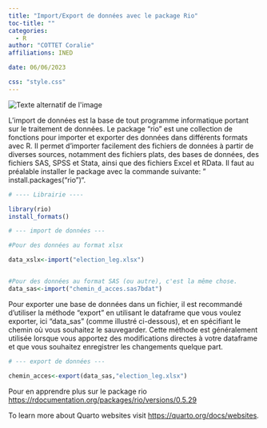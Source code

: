 ```yaml
---
title: "Import/Export de données avec le package Rio"
toc-title: ""
categories:
  - R
author: "COTTET Coralie"
affiliations: INED

date: 06/06/2023

css: "style.css"
---
```



<img src="logo_rio.png" alt="Texte alternatif de l'image" title="Titre de l'image" />


L'import de données est la base de tout programme informatique portant sur le traitement de données.
Le package "rio" est une collection de fonctions pour importer et exporter des données dans différents formats avec R. Il permet d'importer facilement des fichiers de données à partir de diverses sources, notamment des fichiers plats, des bases de données, des fichiers SAS, SPSS et Stata, ainsi que des fichiers Excel et RData.
Il faut au préalable installer le package avec la commande suivante: " install.packages("rio")".


```r


# ---- Librairie ---- 

library(rio)
install_formats()

# --- import de données --- 

#Pour des données au format xlsx

data_xslx<-import("election_leg.xlsx") 


#Pour des données au format SAS (ou autre), c'est la même chose.
data_sas<-import("chemin_d_acces.sas7bdat")

```
Pour exporter une base de données dans un fichier, il est recommandé d'utiliser la méthode "export" en utilisant le dataframe que vous voulez exporter, ici "data_sas"  (comme illustré ci-dessous), et en spécifiant le chemin où vous souhaitez le sauvegarder. Cette méthode est généralement utilisée lorsque vous apportez des modifications directes à votre dataframe et que vous souhaitez enregistrer les changements quelque part.

```r

# --- export de données ---

chemin_acces<-export(data_sas,"election_leg.xlsx")


```

Pour en apprendre plus sur le package rio <https://rdocumentation.org/packages/rio/versions/0.5.29>

To learn more about Quarto websites visit <https://quarto.org/docs/websites>.
